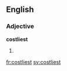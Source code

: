 ==English==

===Adjective===
'''costliest'''

# {{superlative of|costly}}

[[fr:costliest]]
[[sv:costliest]]